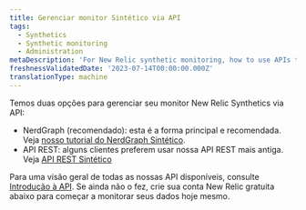 ```yaml
---
title: Gerenciar monitor Sintético via API
tags:
  - Synthetics
  - Synthetic monitoring
  - Administration
metaDescription: 'For New Relic synthetic monitoring, how to use APIs to manage monitors.'
freshnessValidatedDate: '2023-07-14T00:00:00.000Z'
translationType: machine
---
```


Temos duas opções para gerenciar seu monitor New Relic Synthetics via API:

* NerdGraph (recomendado): esta é a forma principal e recomendada. Veja [nosso tutorial do NerdGraph Sintético](/docs/apis/nerdgraph/examples/nerdgraph-synthetics-tutorial).
* API REST: alguns clientes preferem usar nossa API REST mais antiga. Veja [API REST Sintético](/docs/apis/synthetics-rest-api/monitor-examples/manage-synthetics-monitors-rest-api)

Para uma visão geral de todas as nossas API disponíveis, consulte [Introdução à API](/docs/apis/getting-started/introduction-new-relic-apis). Se ainda não o fez, crie sua conta New Relic gratuita abaixo para começar a monitorar seus dados hoje mesmo.

<InlineSignup/>